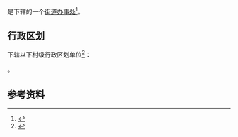 {{中国乡级行政区|32/05/08/016/000}}

'''{{PAGENAMEBASE}}'''是{{PRC admin/fullname|32/05/08/016/000|3}}下辖的一个[[街道办事处|街道办事处]]<ref>{{PRC admin/ref sgc|{{PRC admin/parent|32/05/08/016/000}}}}</ref>。

== 行政区划 ==
{{PAGENAMEBASE}}下辖以下村级行政区划单位<ref>{{PRC admin/ref sgc|32/05/08/016/000}}</ref>：

{{PRC admin/children|32/05/08/016/000}}。

== 参考资料 ==
{{reflist}}

{{江苏行政区划小作品}}
{{PRC admin/navcat|32/05/08/016/000}}